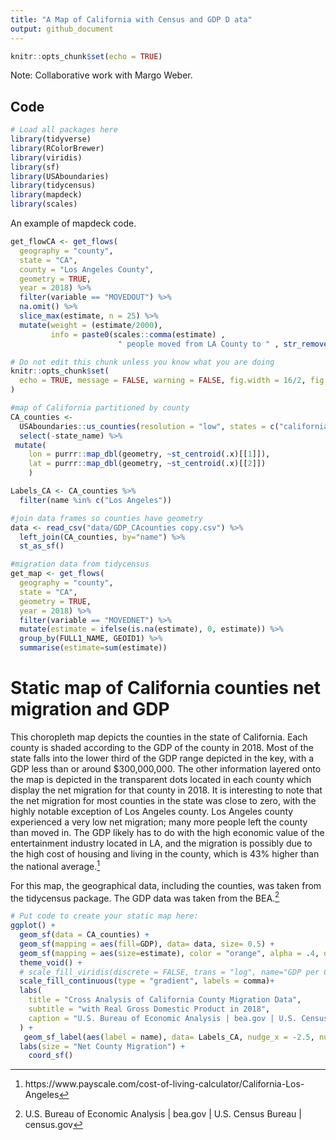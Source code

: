 ```yaml
---
title: "A Map of California with Census and GDP D ata"
output: github_document
---
```


```r
knitr::opts_chunk$set(echo = TRUE)
```


Note: Collaborative work with Margo Weber.

## Code


```r
# Load all packages here
library(tidyverse)
library(RColorBrewer)
library(viridis)
library(sf)
library(USAboundaries)
library(tidycensus)
library(mapdeck)
library(scales)
```



An example of mapdeck code.

```r
get_flowCA <- get_flows(
  geography = "county",
  state = "CA",
  county = "Los Angeles County",
  geometry = TRUE,
  year = 2018) %>%  
  filter(variable == "MOVEDOUT") %>%
  na.omit() %>% 
  slice_max(estimate, n = 25) %>%
  mutate(weight = (estimate/2000),
         info = paste0(scales::comma(estimate) , 
                        " people moved from LA County to " , str_remove(FULL2_NAME, "county") , " in 2018"))
```



```r
# Do not edit this chunk unless you know what you are doing
knitr::opts_chunk$set(
  echo = TRUE, message = FALSE, warning = FALSE, fig.width = 16/2, fig.height = 9/2
)

```



```r
#map of California partitioned by county
CA_counties <- 
  USAboundaries::us_counties(resolution = "low", states = c("california")) %>% 
  select(-state_name) %>% 
 mutate(
    lon = purrr::map_dbl(geometry, ~st_centroid(.x)[[1]]),
    lat = purrr::map_dbl(geometry, ~st_centroid(.x)[[2]])
    )

Labels_CA <- CA_counties %>% 
  filter(name %in% c("Los Angeles"))

#join data frames so counties have geometry
data <- read_csv("data/GDP_CAcounties copy.csv") %>%
  left_join(CA_counties, by="name") %>% 
  st_as_sf()

#migration data from tidycensus
get_map <- get_flows(
  geography = "county",
  state = "CA",
  geometry = TRUE,
  year = 2018) %>% 
  filter(variable == "MOVEDNET") %>% 
  mutate(estimate = ifelse(is.na(estimate), 0, estimate)) %>% 
  group_by(FULL1_NAME, GEOID1) %>% 
  summarise(estimate=sum(estimate))

```




# Static map of California counties net migration and GDP

This choropleth map depicts the counties in the state of California. Each county is shaded according to the GDP of the county in 2018. Most of the state falls into the lower third of the GDP range depicted in the key, with a GDP less than or around $300,000,000. The other information layered onto the map is depicted in the transparent dots located in each county which display the net migration for that county in 2018. It is interesting to note that the net migration for most counties in the state was close to zero, with the highly notable exception of Los Angeles county. Los Angeles county experienced a very low net migration; many more people left the county than moved in. The GDP likely has to do with the high economic value of the entertainment industry located in LA, and the migration is possibly due to the high cost of housing and living in the county, which is 43% higher than the national average.^[https://www.payscale.com/cost-of-living-calculator/California-Los-Angeles]

For this map, the geographical data, including the counties, was taken from the tidycensus package. The GDP data was taken from the BEA.^[U.S. Bureau of Economic Analysis | bea.gov | U.S. Census Bureau | census.gov]



```r
# Put code to create your static map here:
ggplot() +
  geom_sf(data = CA_counties) +
  geom_sf(mapping = aes(fill=GDP), data= data, size= 0.5) +
  geom_sf(mapping = aes(size=estimate), color = "orange", alpha = .4, data = get_map) +
  theme_void() +
  # scale_fill_viridis(discrete = FALSE, trans = "log", name="GDP per County", guide = guide_legend( keyheight = unit(3, units = "mm"), keywidth=unit(12, units = "mm"), label.position = "bottom", title.position = 'top', nrow=1) ) +
  scale_fill_continuous(type = "gradient", labels = comma)+
  labs(
    title = "Cross Analysis of California County Migration Data",
    subtitle = "with Real Gross Domestic Product in 2018",
    caption = "U.S. Bureau of Economic Analysis | bea.gov | U.S. Census Bureau | census.gov"
  ) +
   geom_sf_label(aes(label = name), data= Labels_CA, nudge_x = -2.5, nudge_y= -0.5 ) +
  labs(size = "Net County Migration") +
    coord_sf()
```





